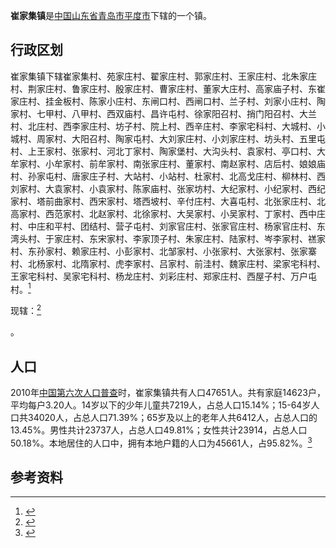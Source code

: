 {{中国乡级行政区|37/02/83/109/000
| 电话区号 = 532
}}

'''崔家集镇'''是[[中华人民共和国|中国]][[山东省|山东省]][[青岛市|青岛市]][[平度市|平度市]]下辖的一个镇。

== 行政区划 ==

崔家集镇下辖崔家集村、苑家庄村、翟家庄村、郭家庄村、王家庄村、北朱家庄村、荆家庄村、鲁家庄村、殷家庄村、曹家庄村、董家大庄村、高家庙子村、东崔家庄村、挂金板村、陈家小庄村、东闸口村、西闸口村、兰子村、刘家小庄村、陶家村、七甲村、八甲村、西双庙村、昌许屯村、徐家阳召村、捎门阳召村、大兰村、北庄村、西李家庄村、坊子村、院上村、西辛庄村、李家宅科村、大城村、小城村、周家村、大阳召村、陶家屯村、大刘家庄村、小刘家庄村、坊头村、五里屯村、上王家村、张家村、河北丁家村、陶家堡村、大沟头村、袁家村、亭口村、大牟家村、小牟家村、前牟家村、南张家庄村、董家村、南赵家村、店后村、娘娘庙村、孙家屯村、唐家庄子村、大站村、小站村、杜家村、北高戈庄村、柳林村、西刘家村、大袁家村、小袁家村、陈家庙村、张家坊村、大纪家村、小纪家村、西纪家村、塔前曲家村、西宋家村、塔西坡村、辛付庄村、大喜屯村、北张家庄村、北高家村、西范家村、北赵家村、北徐家村、大吴家村、小吴家村、丁家村、西中庄村、中庄和平村、团结村、营子屯村、刘家官庄村、张家官庄村、杨家官庄村、东湾头村、于家庄村、东宋家村、李家顶子村、朱家庄村、陆家村、岑李家村、禚家村、东孙家村、赖家庄村、小彭家村、北邹家村、小张家村、大张家村、张家寨村、北杨家村、北隋家村、虎李家村、吕家村、前洼村、魏家庄村、梁家宅科村、王家宅科村、吴家宅科村、杨龙庄村、刘彩庄村、郑家庄村、西屋子村、万户屯村。<ref>{{Cite web|url=http://www.stats.gov.cn/tjsj/tjbz/tjyqhdmhcxhfdm/2015/37/02/83/370283109.html|title=统计用区划和城乡划分代码/山东省/青岛市/平度市/崔家集镇|accessdate=2017-04-23|author=国家统计局|date=2015-09-30|publisher=|archive-date=2017-04-27|archive-url=https://web.archive.org/web/20170427025718/http://www.stats.gov.cn/tjsj/tjbz/tjyqhdmhcxhfdm/2015/37/02/83/370283109.html|dead-url=no}}</ref>

{{PAGENAMEBASE}}现辖：<ref>{{PRC admin/ref sgc|37/02/83/109/000}}</ref>

{{PRC admin/children|37/02/83/109/000}}。

== 人口 ==

2010年[[中国第六次人口普查|中国第六次人口普查]]时，崔家集镇共有人口47651人。共有家庭14623户，平均每户3.20人。14岁以下的少年儿童共7219人，占总人口15.14%；15-64岁人口共34020人，占总人口71.39%；65岁及以上的老年人共6412人，占总人口的13.45%。男性共计23737人，占总人口49.81%；女性共计23914，占总人口50.18%。本地居住的人口中，拥有本地户籍的人口为45661人，占95.82%。<ref name="人口普查2010">{{cite web| url =http://www.yearbookchina.com/navipage-n2013030152000017.html| title =《中国2010年人口普查分乡、镇、街道资料》| author =中国国务院人口普查办公室、中国国家统计局人口就业统计司等| year =2010| website =统计年鉴分享平台| page =表15 山东省乡、镇、街道人口| format =收费| access-date =2018-07-19| archive-url =https://web.archive.org/web/20180719084356/http://www.yearbookchina.com/navipage-n2013030152000017.html| archive-date =2018-07-19| dead-url =yes}}</ref>

==参考资料==
{{reflist}}

{{PRC admin/navcat|37/02/83/109/000}}